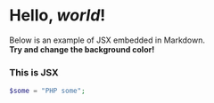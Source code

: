 # Hello, _world_!

Below is an example of JSX embedded in Markdown. <br /> **Try and change
the background color!**

<div style={{ padding: "20px", backgroundColor: "tomato" }}>
  <h3>This is JSX</h3>
</div>

```php
$some = "PHP some";
```
